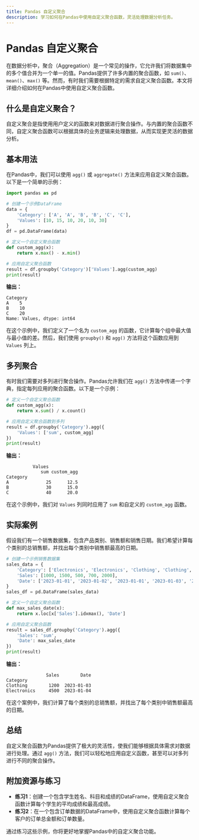 ```yaml
---
title: Pandas 自定义聚合
description: 学习如何在Pandas中使用自定义聚合函数，灵活处理数据分析任务。
---
```


# Pandas 自定义聚合

在数据分析中，聚合（Aggregation）是一个常见的操作，它允许我们将数据集中的多个值合并为一个单一的值。Pandas提供了许多内置的聚合函数，如 `sum()`、`mean()`、`max()` 等。然而，有时我们需要根据特定的需求自定义聚合函数。本文将详细介绍如何在Pandas中使用自定义聚合函数。

## 什么是自定义聚合？

自定义聚合是指使用用户定义的函数来对数据进行聚合操作。与内置的聚合函数不同，自定义聚合函数可以根据具体的业务逻辑来处理数据，从而实现更灵活的数据分析。

## 基本用法

在Pandas中，我们可以使用 `agg()` 或 `aggregate()` 方法来应用自定义聚合函数。以下是一个简单的示例：

```python
import pandas as pd

# 创建一个示例DataFrame
data = {
    'Category': ['A', 'A', 'B', 'B', 'C', 'C'],
    'Values': [10, 15, 10, 20, 10, 30]
}
df = pd.DataFrame(data)

# 定义一个自定义聚合函数
def custom_agg(x):
    return x.max() - x.min()

# 应用自定义聚合函数
result = df.groupby('Category')['Values'].agg(custom_agg)
print(result)
```

**输出：**
```
Category
A    5
B    10
C    20
Name: Values, dtype: int64
```

在这个示例中，我们定义了一个名为 `custom_agg` 的函数，它计算每个组中最大值与最小值的差。然后，我们使用 `groupby()` 和 `agg()` 方法将这个函数应用到 `Values` 列上。

## 多列聚合

有时我们需要对多列进行聚合操作。Pandas允许我们在 `agg()` 方法中传递一个字典，指定每列应用的聚合函数。以下是一个示例：

```python
# 定义一个自定义聚合函数
def custom_agg(x):
    return x.sum() / x.count()

# 应用自定义聚合函数到多列
result = df.groupby('Category').agg({
    'Values': ['sum', custom_agg]
})
print(result)
```

**输出：**
```
          Values        
             sum custom_agg
Category                    
A              25      12.5
B              30      15.0
C              40      20.0
```

在这个示例中，我们对 `Values` 列同时应用了 `sum` 和自定义的 `custom_agg` 函数。

## 实际案例

假设我们有一个销售数据集，包含产品类别、销售额和销售日期。我们希望计算每个类别的总销售额，并找出每个类别中销售额最高的日期。

```python
# 创建一个示例销售数据集
sales_data = {
    'Category': ['Electronics', 'Electronics', 'Clothing', 'Clothing', 'Electronics'],
    'Sales': [1000, 1500, 500, 700, 2000],
    'Date': ['2023-01-01', '2023-01-02', '2023-01-01', '2023-01-03', '2023-01-04']
}
sales_df = pd.DataFrame(sales_data)

# 定义一个自定义聚合函数
def max_sales_date(x):
    return x.loc[x['Sales'].idxmax(), 'Date']

# 应用自定义聚合函数
result = sales_df.groupby('Category').agg({
    'Sales': 'sum',
    'Date': max_sales_date
})
print(result)
```

**输出：**
```
               Sales        Date
Category                         
Clothing        1200  2023-01-03
Electronics     4500  2023-01-04
```

在这个案例中，我们计算了每个类别的总销售额，并找出了每个类别中销售额最高的日期。

## 总结

自定义聚合函数为Pandas提供了极大的灵活性，使我们能够根据具体需求对数据进行处理。通过 `agg()` 方法，我们可以轻松地应用自定义函数，甚至可以对多列进行不同的聚合操作。

## 附加资源与练习

- **练习1**：创建一个包含学生姓名、科目和成绩的DataFrame，使用自定义聚合函数计算每个学生的平均成绩和最高成绩。
- **练习2**：在一个包含订单数据的DataFrame中，使用自定义聚合函数计算每个客户的订单总金额和订单数量。

通过练习这些示例，你将更好地掌握Pandas中的自定义聚合功能。